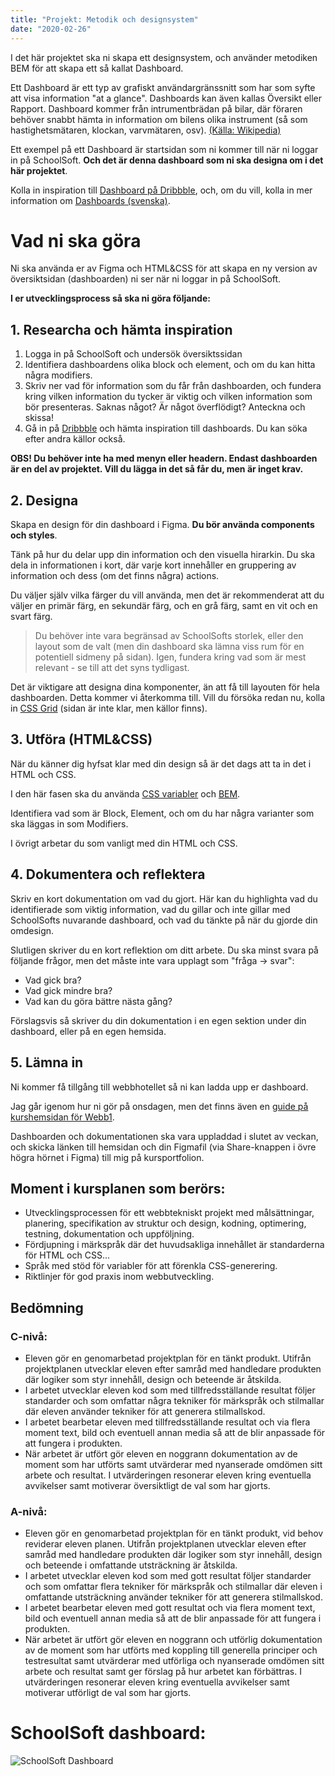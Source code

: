 ```yaml
---
title: "Projekt: Metodik och designsystem"
date: "2020-02-26"
---
```


<!--

Really want a semi-small project where they create a mini-site and uses the following techniques:

- CSS custom variables
- BEM
- Color system

Project: Create sales cards
Have that as a mini-project?

Lesson 1: Intro to CSS custom variables + some laborations
Lesson 2: Laborations
Lesson 3: Intro to BEM + custom variables

-->

<!--
TODO: Dashboard
Inspiration
Utförande
SchoolSoft startsida
-->

I det här projektet ska ni skapa ett designsystem, och använder metodiken BEM för att skapa ett så kallat Dashboard.

Ett Dashboard är ett typ av grafiskt användargränssnitt som har som syfte att visa information "at a glance". Dashboards kan även kallas Översikt eller Rapport. Dashboard kommer från intrumentbrädan på bilar, där föraren behöver snabbt hämta in information om bilens olika instrument (så som hastighetsmätaren, klockan, varvmätaren, osv). [(Källa: Wikipedia)](https://en.wikipedia.org/wiki/Dashboard_(business))

Ett exempel på ett Dashboard är startsidan som ni kommer till när ni loggar in på SchoolSoft. **Och det är denna dashboard som ni ska designa om i det här projektet**.

Kolla in inspiration till [Dashboard på Dribbble](https://dribbble.com/tags/dashboard), och, om du vill, kolla in mer information om [Dashboards (svenska)](https://www.metamatrix.se/vad-ar-en-dashboard/).

# Vad ni ska göra
Ni ska använda er av Figma och HTML&CSS för att skapa en ny version av översiktsidan (dashboarden) ni ser när ni loggar in på SchoolSoft.

**I er utvecklingsprocess så ska ni göra följande:**

## 1. Researcha och hämta inspiration

1. Logga in på SchoolSoft och undersök översiktssidan
2. Identifiera dashboardens olika block och element, och om du kan hitta några modifiers.
3. Skriv ner vad för information som du får från dashboarden, och fundera kring vilken information du tycker är viktig och vilken information som bör presenteras. Saknas något? Är något överflödigt? Anteckna och skissa!
4. Gå in på [Dribbble](https://dribbble.com/tags/dashboard) och hämta inspiration till dashboards. Du kan söka efter andra källor också.


**OBS! Du behöver inte ha med menyn eller headern. Endast dashboarden är en del av projektet. Vill du lägga in det så får du, men är inget krav.**

## 2. Designa
Skapa en design för din dashboard i Figma. **Du bör använda components och styles**.

Tänk på hur du delar upp din information och den visuella hirarkin. Du ska dela in informationen i kort, där varje kort innehåller en gruppering av information och dess (om det finns några) actions.

Du väljer själv vilka färger du vill använda, men det är rekommenderat att du väljer en primär färg, en sekundär färg, och en grå färg, samt en vit och en svart färg.

> Du behöver inte vara begränsad av SchoolSofts storlek, eller den layout som de valt (men din dashboard ska lämna viss rum för en potentiell sidmeny på sidan). Igen, fundera kring vad som är mest relevant - se till att det syns tydligast.

Det är viktigare att designa dina komponenter, än att få till layouten för hela dashboarden. Detta kommer vi återkomma till. Vill du försöka redan nu, kolla in [CSS Grid](https://guteteknik.netlify.com/webb2/cssgrid) (sidan är inte klar, men källor finns).

## 3. Utföra (HTML&CSS)
När du känner dig hyfsat klar med din design så är det dags att ta in det i HTML och CSS.

I den här fasen ska du använda [CSS variabler](https://guteteknik.netlify.com/webb2/csskoncept) och [BEM](https://guteteknik.netlify.com/webb2/bem/).

Identifiera vad som är Block, Element, och om du har några varianter som ska läggas in som Modifiers.

I övrigt arbetar du som vanligt med din HTML och CSS.

## 4. Dokumentera och reflektera
Skriv en kort dokumentation om vad du gjort. Här kan du highlighta vad du identifierade som viktig information, vad du gillar och inte gillar med SchoolSofts nuvarande dashboard, och vad du tänkte på när du gjorde din omdesign.

Slutligen skriver du en kort reflektion om ditt arbete. Du ska minst svara på följande frågor, men det måste inte vara upplagt som "fråga -> svar":
- Vad gick bra?
- Vad gick mindre bra?
- Vad kan du göra bättre nästa gång?

Förslagsvis så skriver du din dokumentation i en egen sektion under din dashboard, eller på en egen hemsida.

## 5. Lämna in
Ni kommer få tillgång till webbhotellet så ni kan ladda upp er dashboard.

Jag går igenom hur ni gör på onsdagen, men det finns även en [guide på kurshemsidan för Webb1](https://guteteknik.netlify.com/webb1/slides/other/ftp).

Dashboarden och dokumentationen ska vara uppladdad i slutet av veckan, och skicka länken till hemsidan och din Figmafil (via Share-knappen i övre högra hörnet i Figma) till mig på kursportfolion.

## Moment i kursplanen som berörs:

- Utvecklingsprocessen för ett webbtekniskt projekt med målsättningar, planering, specifikation av struktur och design, kodning, optimering, testning, dokumentation och uppföljning.
- Fördjupning i märkspråk där det huvudsakliga innehållet är standarderna för HTML och CSS...
- Språk med stöd för variabler för att förenkla CSS-generering.
- Riktlinjer för god praxis inom webbutveckling.

## Bedömning

### C-nivå:

- Eleven gör en genomarbetad projektplan för en tänkt produkt. Utifrån projektplanen utvecklar eleven efter samråd med handledare produkten där logiker som styr innehåll, design och beteende är åtskilda.
-  I arbetet utvecklar eleven kod som med tillfredsställande resultat följer standarder och som omfattar några tekniker för märkspråk och stilmallar där eleven använder tekniker för att generera stilmallskod.
-  I arbetet bearbetar eleven med tillfredsställande resultat och via flera moment text, bild och eventuell annan media så att de blir anpassade för att fungera i produkten.
- När arbetet är utfört gör eleven en noggrann dokumentation av de moment som har utförts samt utvärderar med nyanserade omdömen sitt arbete och resultat. I utvärderingen resonerar eleven kring eventuella avvikelser samt motiverar översiktligt de val som har gjorts.

### A-nivå:
- Eleven gör en genomarbetad projektplan för en tänkt produkt, vid behov reviderar eleven planen. Utifrån projektplanen utvecklar eleven efter samråd med handledare produkten där logiker som styr innehåll, design och beteende i omfattande utsträckning är åtskilda.
-  I arbetet utvecklar eleven kod som med gott resultat följer standarder och som omfattar flera tekniker för märkspråk och stilmallar där eleven i omfattande utsträckning använder tekniker för att generera stilmallskod.
-  I arbetet bearbetar eleven med gott resultat och via flera moment text, bild och eventuell annan media så att de blir anpassade för att fungera i produkten.
- När arbetet är utfört gör eleven en noggrann och utförlig dokumentation av de moment som har utförts med koppling till generella principer och testresultat samt utvärderar med utförliga och nyanserade omdömen sitt arbete och resultat samt ger förslag på hur arbetet kan förbättras. I utvärderingen resonerar eleven kring eventuella avvikelser samt motiverar utförligt de val som har gjorts.

# SchoolSoft dashboard:

![SchoolSoft Dashboard](schoolsoft_dashboard.png)